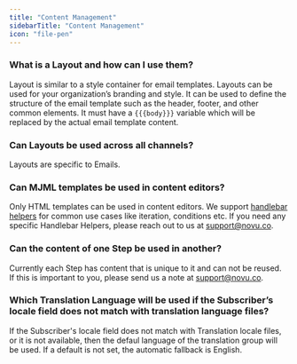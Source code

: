 ```yaml
---
title: "Content Management"
sidebarTitle: "Content Management"
icon: "file-pen"
---
```



### What is a Layout and how can I use them?

Layout is similar to a style container for email templates. Layouts can be used for your organization’s branding and style. It can be used to define the structure of the email template such as the header, footer, and other common elements. It must have a `{{{body}}}` variable which will be replaced by the actual email template content.

### Can Layouts be used across all channels?

Layouts are specific to Emails.

### Can MJML templates be used in content editors?

Only HTML templates can be used in content editors. We support [handlebar helpers](/content-creation-design/handlebars-helpers) for common use cases like iteration, conditions etc. If you need any specific Handlebar Helpers, please reach out to us at support@novu.co.

### Can the content of one Step be used in another?

Currently each Step has content that is unique to it and can not be reused. If this is important to you, please send us a note at support@novu.co.

### Which Translation Language will be used if the Subscriber’s locale field does not match with translation language files?

If the Subscriber's locale field does not match with Translation locale files, or it is not available, then the defaul language of the translation group will be used. If a default is not set, the automatic fallback is English.

<ContactSupportSnippet />
